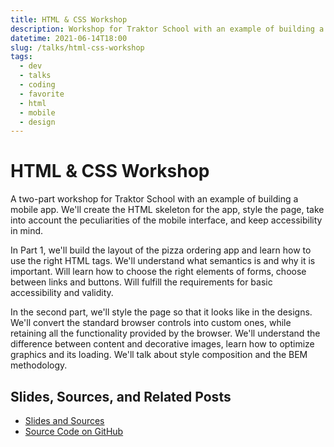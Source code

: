 ```yaml
---
title: HTML & CSS Workshop
description: Workshop for Traktor School with an example of building a mobile app. We'll build the HTML skeleton, style the page, take into account the peculiarities of the mobile interface, and keep accessibility in mind.
datetime: 2021-06-14T18:00
slug: /talks/html-css-workshop
tags:
  - dev
  - talks
  - coding
  - favorite
  - html
  - mobile
  - design
---
```


# HTML & CSS Workshop

A two-part workshop for Traktor School with an example of building a mobile app. We'll create the HTML skeleton for the app, style the page, take into account the peculiarities of the mobile interface, and keep accessibility in mind.

In Part 1, we'll build the layout of the pizza ordering app and learn how to use the right HTML tags. We'll understand what semantics is and why it is important. Will learn how to choose the right elements of forms, choose between links and buttons. Will fulfill the requirements for basic accessibility and validity.

In the second part, we'll style the page so that it looks like in the designs. We'll convert the standard browser controls into custom ones, while retaining all the functionality provided by the browser. We'll understand the difference between content and decorative images, learn how to optimize graphics and its loading. We'll talk about style composition and the BEM methodology.

## Slides, Sources, and Related Posts

- [Slides and Sources](https://bespoyasov.me/slides/html-css-workshop/)
- [Source Code on GitHub](https://github.com/bespoyasov/traktor-html-css-workshop)
